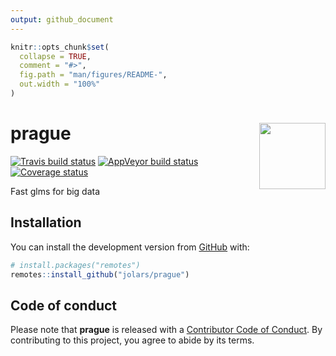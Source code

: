 ```yaml
---
output: github_document
---
```


<!-- README.md is generated from README.Rmd. Please edit that file -->

```r
knitr::opts_chunk$set(
  collapse = TRUE,
  comment = "#>",
  fig.path = "man/figures/README-",
  out.width = "100%"
)
```

# prague <img src='man/figures/logo.png' align="right" height="106" />

<!-- badges: start -->
[![Travis build status](https://travis-ci.org/jolars/prague.svg?branch=master)](https://travis-ci.org/jolars/prague)
[![AppVeyor build status](https://ci.appveyor.com/api/projects/status/github/jolars/prague?branch=master&svg=true)](https://ci.appveyor.com/project/jolars/prague)
[![Coverage status](https://codecov.io/gh/jolars/prague/branch/master/graph/badge.svg)](https://codecov.io/github/jolars/prague?branch=master)
<!-- badges: end -->

Fast glms for big data

## Installation

You can install the development version from [GitHub](https://github.com/) with:

``` r
# install.packages("remotes")
remotes::install_github("jolars/prague")
```

## Code of conduct

Please note that **prague** is released with a 
[Contributor Code of Conduct](CODE_OF_CONDUCT.md). By contributing to this 
project, you agree to abide by its terms.


